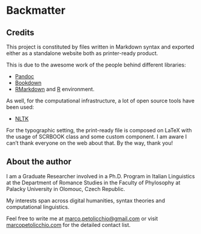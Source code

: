 \backmatter

# Backmatter {-}


## Credits {-}



This project is constituted by files written in Markdown syntax and exported either as a standalone website both as printer-ready product.




This is due to the awesome work of the people behind different libraries:

* [Pandoc](https://bookdown.org)
* [Bookdown](https://bookdown.org) 
* [RMarkdown](https://bookdown.org) and [R](https://bookdown.org) environment.

As well, for the computational infrastructure, a lot of open source tools have been used:

* [NLTK](https://bookdown.org)

For the typographic setting, the print-ready file is composed on LaTeX with the usage of SCRBOOK class and some custom component. I am aware I can't thank everyone on the web about that. By the way, thank you!




## About the author {-}

I am a Graduate Researcher involved in a Ph.D. Program in Italian Linguistics at the Department of Romance Studies in the Faculty of Phylosophy at Palacky University in Olomouc, Czech Republic.

My interests span across digital humanities, syntax theories and computational linguistics.

Feel free to write me at [marco.petolicchio@gmail.com](mailto:marco.petolicchio@gmail.com) or visit [marcopetolicchio.com](http://marcopetolicchio.com) for the detailed contact list.



